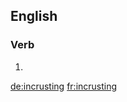 ==English==

===Verb===
{{head|en}}

# {{present participle of|incrust}}

[[de:incrusting]]
[[fr:incrusting]]